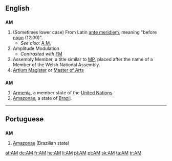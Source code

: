{{see|Appendix:Variations of "am"}}

{{wikipedia|AM}}
==English==

==={{initialism}}===
'''AM'''

# (Sometimes lower case) From Latin [[ante meridiem]], meaning "before [[noon]] (12:00)".
#*''See also:'' [[A.M.]]
# Amplitude Modulation
#*''Contrasted with'' [[FM]]
# Assembly Member, a title similar to [[MP]], placed after the name of a Member of the Welsh National Assembly.
# [[Artium Magister]] or [[Master of Arts]]

==={{abbreviation}}===
'''AM'''

# [[Armenia]], a member state of the [[United Nations]].
#[[Amazonas]], a state of [[Brazil]].
----

==Portuguese==

==={{abbreviation}}===
'''AM'''

# [[Amazonas]] (Brazilian state)

[[af:AM]]
[[de:AM]]
[[fr:AM]]
[[he:AM]]
[[li:AM]]
[[pl:AM]]
[[pt:AM]]
[[sk:AM]]
[[ta:AM]]
[[tr:AM]]